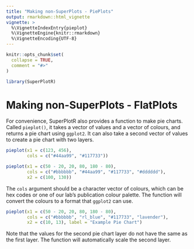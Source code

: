 ```yaml
---
title: "Making non-SuperPlots - PiePlots"
output: rmarkdown::html_vignette
vignette: >
  %\VignetteIndexEntry{pieplot}
  %\VignetteEngine{knitr::rmarkdown}
  %\VignetteEncoding{UTF-8}
---
```


```r
knitr::opts_chunk$set(
  collapse = TRUE,
  comment = "#>"
)
```

```r
library(SuperPlotR)
```

# Making non-SuperPlots - FlatPlots

For convenience, SuperPlotR also provides a function to make pie charts. Called
`pieplot()`, it takes a vector of values and a vector of colours, and returns a
pie chart using `ggplot2`. It can also take a second vector of values to create
a pie chart with two layers.

```r
pieplot(x1 = c(123, 456),
        cols = c("#44aa99", "#117733"))
```
```r
pieplot(x1 = c(50 - 20, 20, 80, 180 - 80),
        cols = c("#bbbbbb", "#44aa99", "#117733", "#dddddd"),
        x2 = c(100, 130))
```

The `cols` argument should be a character vector of colours, which can be
hex codes or one of our lab's publication colour palette. The function will
convert the colours to a format that `ggplot2` can use.

```r
pieplot(x1 = c(50 - 20, 20, 80, 180 - 80),
        cols = c("#bbbbbb", "rl_blue", "#117733", "lavender"),
        x2 = c(10, 13), label = "Example Pie Chart")
```

Note that the values for the second pie chart layer do not have the same
as the first layer. The function will automatically scale the second layer.
